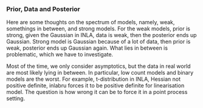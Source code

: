 ### Prior, Data and Posterior
Here are some thoughts on the spectrum of models, namely, weak, somethings in between, and strong models. For the weak models, prior is strong, given the Gaussian in INLA, data is weak, then the posterior ends up Gaussian. Strong model is Gaussian because of a lot of data, then prior is weak, posterior ends up Gaussian again. What lies in between is problematic, which we have to investigate.

Most of the time, we only consider asymptotics, but the data in real world are most likely lying in between. In particular, low count models and binary models are the worst. For example, t-distribution in INLA, Hessian not positive definite, inlabru forces it to be positive definite for linearisation model. The question is how wrong it can be to force it in a point process setting.

